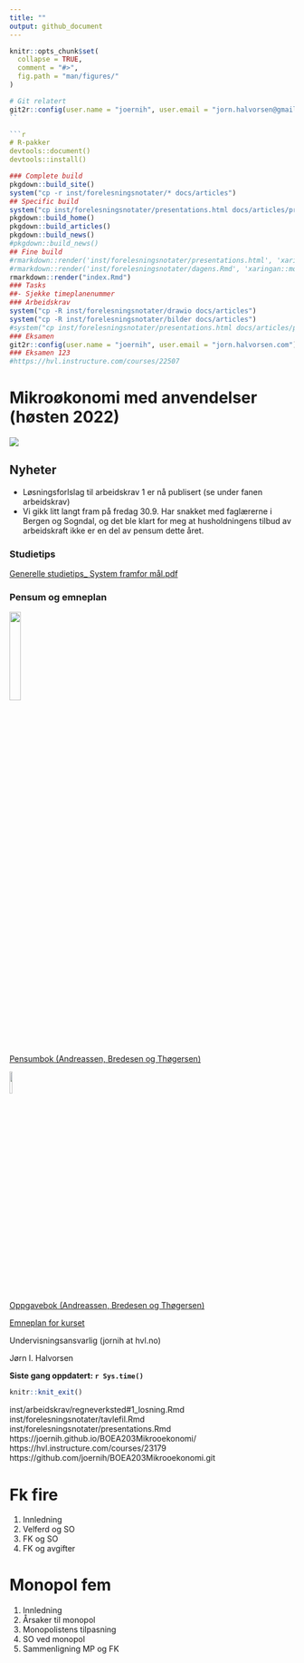 ```yaml
--- 
title: ""
output: github_document
---
```


<!-- README.md is generated from README.Rmd. Please edit that file -->

```r
knitr::opts_chunk$set(
  collapse = TRUE,
  comment = "#>",
  fig.path = "man/figures/"
)
```


```r
# Git relatert
git2r::config(user.name = "joernih", user.email = "jorn.halvorsen@gmail.com")
``

```r
# R-pakker
devtools::document()
devtools::install()
```

```r
### Complete build
pkgdown::build_site()
system("cp -r inst/forelesningsnotater/* docs/articles")
## Specific build
system("cp inst/forelesningsnotater/presentations.html docs/articles/presentations.html")
pkgdown::build_home()
pkgdown::build_articles()
pkgdown::build_news()
#pkgdown::build_news()
## Fine build
#rmarkdown::render('inst/forelesningsnotater/presentations.html', 'xaringan::moon_reader')
#rmarkdown::render('inst/forelesningsnotater/dagens.Rmd', 'xaringan::moon_reader')
rmarkdown::render("index.Rmd")
### Tasks
##- Sjekke timeplanenummer
### Arbeidskrav
system("cp -R inst/forelesningsnotater/drawio docs/articles")
system("cp -R inst/forelesningsnotater/bilder docs/articles")
#system("cp inst/forelesningsnotater/presentations.html docs/articles/presentations.html")
### Eksamen
git2r::config(user.name = "joernih", user.email = "jorn.halvorsen.com")
### Eksamen 123
#https://hvl.instructure.com/courses/22507
```

# Mikroøkonomi med anvendelser (høsten 2022)

![](man/figures/abc.jpg)

## Nyheter
  - Løsningsforlslag til arbeidskrav 1 er nå publisert (se under fanen arbeidskrav)
  - Vi gikk litt langt fram på fredag 30.9. Har snakket med faglærerne i Bergen og Sogndal, og det ble klart for meg at 
   husholdningens tilbud av arbeidskraft ikke er en del av pensum dette året. 

### Studietips

[Generelle studietips_ System framfor mål.pdf](https://github.com/joernih/BOEA203Mikrooekonomi/blob/main/inst/oppgaver/systemvsmaal.pdf)

### Pensum og emneplan

![](man/figures/pensum.jpg){width=20%}
<br>
[Pensumbok (Andreassen, Bredesen og Thøgersen)](https://www.cappelendammundervisning.no/_innforing-i-mikrookonomi-9788202640521)
<br>

![](man/figures/oppgaver.jpg){width=10%}

[Oppgavebok (Andreassen, Bredesen og Thøgersen)](https://www.cappelendammundervisning.no/_innforing-i-mikrookonomi-ovingsoppgaver-med-losningsforslag-9788202656485)
<br>

[Emneplan for kurset](https://www.hvl.no/studier/studieprogram/emne/41/b%C3%B8a203)

Undervisningsansvarlig (jornih at hvl.no)

Jørn I. Halvorsen

**Siste gang oppdatert: `r Sys.time()`**

```r
knitr::knit_exit()
```

inst/arbeidskrav/regneverksted#1_losning.Rmd
inst/forelesningsnotater/tavlefil.Rmd
inst/forelesningsnotater/presentations.Rmd
https://joernih.github.io/BOEA203Mikrooekonomi/
https://hvl.instructure.com/courses/23179
https://github.com/joernih/BOEA203Mikrooekonomi.git


# Fk fire
1. Innledning
1. Velferd og SO
1. FK og SO
1. FK og avgifter

# Monopol fem
1. Innledning
1. Årsaker til monopol
1. Monopolistens tilpasning
1. SO ved monopol
1. Sammenligning MP og FK
